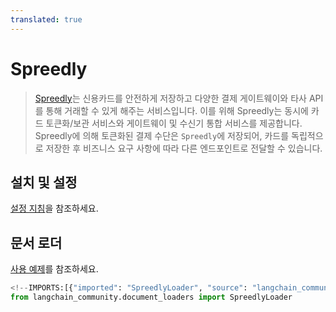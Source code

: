 ```yaml
---
translated: true
---
```


# Spreedly

>[Spreedly](https://docs.spreedly.com/)는 신용카드를 안전하게 저장하고 다양한 결제 게이트웨이와 타사 API를 통해 거래할 수 있게 해주는 서비스입니다. 이를 위해 Spreedly는 동시에 카드 토큰화/보관 서비스와 게이트웨이 및 수신기 통합 서비스를 제공합니다. Spreedly에 의해 토큰화된 결제 수단은 `Spreedly`에 저장되어, 카드를 독립적으로 저장한 후 비즈니스 요구 사항에 따라 다른 엔드포인트로 전달할 수 있습니다.

## 설치 및 설정

[설정 지침](/docs/integrations/document_loaders/spreedly)을 참조하세요.

## 문서 로더

[사용 예제](/docs/integrations/document_loaders/spreedly)를 참조하세요.

```python
<!--IMPORTS:[{"imported": "SpreedlyLoader", "source": "langchain_community.document_loaders", "docs": "https://api.python.langchain.com/en/latest/document_loaders/langchain_community.document_loaders.spreedly.SpreedlyLoader.html", "title": "Spreedly"}]-->
from langchain_community.document_loaders import SpreedlyLoader
```
